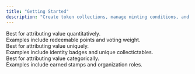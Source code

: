 ```yaml
---
title: "Getting Started"
description: "Create token collections, manage minting conditions, and update token metadata."
---
```


<CardGroup cols={3}>

<Card title="Points" icon="coin" href="/token-api/erc20/create">
  <div style={{paddingTop:'8px', fontSize: "14px"}}>
    Best for attributing value <span style={{fontWeight: "bold"}}>quantitatively</span>.
  </div>
  <div style={{paddingTop:'4px', fontSize: "14px"}}>
    Examples include redeemable points and voting weight.
  </div>
</Card>
<Card title="Badges" icon="id-badge" href="/token-api/badges/create">
  <div style={{paddingTop:'8px', fontSize: "14px"}}>
    Best for attributing value <span style={{fontWeight: "bold"}}>uniquely</span>.
  </div>
  <div style={{paddingTop:'4px', fontSize: "14px"}}>
    Examples include identity badges and unique collectictables.
  </div>
</Card>
<Card title="Stamps" icon="stamp" href="/token-api/erc1155/create">
  <div style={{paddingTop:'8px', fontSize: "14px"}}>
    Best for attributing value <span style={{fontWeight: "bold"}}>categorically</span>.
  </div>
  <div style={{paddingTop:'4px', fontSize: "14px"}}>
    Examples include earned stamps and organization roles.
  </div>
</Card>
</CardGroup>

